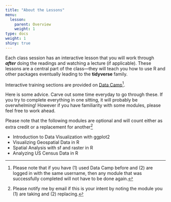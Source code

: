 ```yaml
---
title: "About the Lessons"
menu:
  lesson:
    parent: Overview
    weight: 1
type: docs
weight: 1
shiny: true
---
```


Each class session has an interactive lesson that you will work through ***after*** doing the readings and watching a lecture (if applicable). These lessons are a central part of the class—they will teach you how to use R and other packages eventually leading to the **tidyverse** family.

Interactive training sections are provided on [Data Camp](https://www.datacamp.com/){target="_blank"}^[Please note that if you have (1) used Data Camp before and (2) are logged in with the same username, then any module that was successfully completed will not have to be done again.]. 

Here is some advice. Carve out some time everyday to go through these. If you try to complete everything in one sitting, it will probably be overwhelming! However if you have familiarity with some modules, please feel free to work ahead.

Please note that the following modules are optional and will count either as extra credit or a replacement for another^[Please notify me by email if this is your intent by noting the module you (1) are taking and (2) replacing.]

- Introduction to Data Visualization with ggplot2
- Visualizing Geospatial Data in R
- Spatial Analysis with sf and raster in R
- Analyzing US Census Data in R




